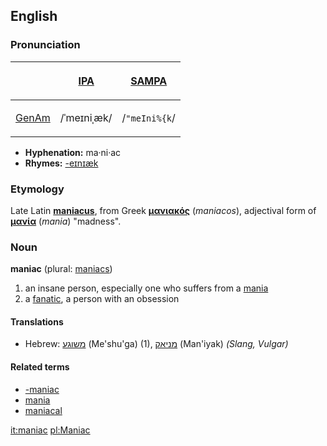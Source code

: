 ==English==
===Pronunciation===
{| border=1 cellpadding=5
! !! [[w:International Phonetic Alphabet|IPA]] !! [[w:SAMPA|SAMPA]]
|-
! [[GenAm]]
| /ˈmeɪniˌæk/ || /<tt>"meIni%{k</tt>/
|}

*'''Hyphenation:''' ma·ni·ac
*'''Rhymes:''' [[Rhymes:English:-eɪnɪæk|-eɪnɪæk]]

===Etymology===
Late Latin '''[[maniacus]]''', from Greek '''[[μανιακός]]''' (''maniacos''), adjectival form of '''[[μανία]]''' (''mania'') "madness".

===Noun===
'''maniac''' (plural: [[maniacs]])

# an insane person, especially one who suffers from a [[mania]]
# a [[fanatic]], a person with an obsession 

====Translations====
*Hebrew: [[משוגע]] (Me'shu'ga) (1), [[מניאק]] (Man'iyak) ''(Slang, Vulgar)''

====Related terms====
*[[-maniac]]
*[[mania]]
*[[maniacal]]

[[it:maniac]]
[[pl:Maniac]]